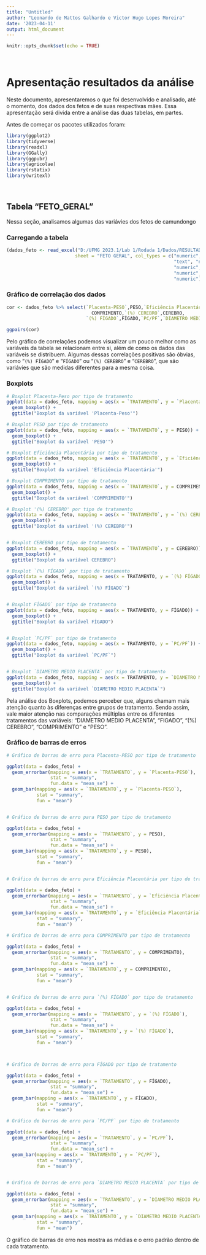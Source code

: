 ```yaml
---
title: "Untitled"
author: "Leonardo de Mattos Galhardo e Victor Hugo Lopes Moreira"
date: '2023-04-11'
output: html_document
---
```


```r
knitr::opts_chunk$set(echo = TRUE)
```

\

# **Apresentação resultados da análise**

  Neste documento, apresentaremos o que foi desenvolvido e analisado, até o momento, dos dados dos fetos e de suas respectivas mães. Essa apresentação será divida entre a análise das duas tabelas, em partes.

Antes de começar os pacotes utilizados foram:
```r
library(ggplot2)
library(tidyverse)
library(readxl)
library(GGally)
library(ggpubr)
library(agricolae)
library(rstatix)
library(writexl)

```

\

## Tabela "FETO_GERAL"

  Nessa seção, analisamos algumas das variávies dos fetos de camundongo 

### Carregando a tabela

```r
(dados_feto <- read_excel("D:/UFMG 2023.1/Lab 1/Rodada 1/Dados/RESULTADOS Corrigido 24-03.xlsx", 
                         sheet = "FETO GERAL", col_types = c("numeric", 
                                                             "text", "numeric", "numeric", "numeric", 
                                                             "numeric", "numeric", "numeric", 
                                                             "numeric", "numeric", "numeric", 
                                                             "numeric")))
```

### Gráfico de correlação dos dados

```r
cor <- dados_feto %>% select(`Placenta-PESO`,PESO,`Eficiência Placentária`,
                               COMPRIMENTO,`(%) CEREBRO`,CEREBRO,
                             `(%) FÍGADO`,FÍGADO,`PC/PF`,`DIAMETRO MEDIO PLACENTA`)

ggpairs(cor)
```

  Pelo gráfico de correlações podemos visualizar um pouco melhor como as variáveis da tabela se relacionam entre si, além de como os dados das variáveis se distribuem. Algumas dessas correlações positivas são óbvias, como "`(%) FÍGADO`" e "`FÍGADO `" ou "`(%) CEREBRO`" e "`CEREBRO`", que são variávies que são medidas diferentes para a mesma coisa.

### Boxplots

```r
# Boxplot Placenta-Peso por tipo de tratamento
ggplot(data = dados_feto, mapping = aes(x = `TRATAMENTO`, y = `Placenta-PESO`)) +
  geom_boxplot() +
  ggtitle("Boxplot da variável 'Placenta-Peso'")

# Boxplot PESO por tipo de tratamento
ggplot(data = dados_feto, mapping = aes(x = `TRATAMENTO`, y = PESO)) +
  geom_boxplot() +
  ggtitle("Boxplot da variável 'PESO'")

# Boxplot Eficiência Placentária por tipo de tratamento
ggplot(data = dados_feto, mapping = aes(x = `TRATAMENTO`, y = `Eficiência Placentária`)) +
  geom_boxplot() +
  ggtitle("Boxplot da variável 'Eficiência Placentária'")

# Boxplot COMPRIMENTO por tipo de tratamento
ggplot(data = dados_feto, mapping = aes(x = `TRATAMENTO`, y = COMPRIMENTO)) +
  geom_boxplot() +
  ggtitle("Boxplot da variável 'COMPRIMENTO'")

# Boxplot '(%) CEREBRO' por tipo de tratamento
ggplot(data = dados_feto, mapping = aes(x = `TRATAMENTO`, y = `(%) CEREBRO`)) +
  geom_boxplot() +
  ggtitle("Boxplot da variável '(%) CEREBRO'")


# Boxplot CEREBRO por tipo de tratamento
ggplot(data = dados_feto, mapping = aes(x = `TRATAMENTO`, y = CEREBRO)) +
  geom_boxplot() +
  ggtitle("Boxplot da variável CEREBRO")

# Boxplot `(%) FÍGADO` por tipo de tratamento
ggplot(data = dados_feto, mapping = aes(x = TRATAMENTO, y = `(%) FÍGADO`)) +
  geom_boxplot() +
  ggtitle("Boxplot da variável `(%) FÍGADO`")


# Boxplot FÍGADO` por tipo de tratamento
ggplot(data = dados_feto, mapping = aes(x = TRATAMENTO, y = FÍGADO)) +
  geom_boxplot() +
  ggtitle("Boxplot da variável FÍGADO")


# Boxplot `PC/PF` por tipo de tratamento
ggplot(data = dados_feto, mapping = aes(x = TRATAMENTO, y = `PC/PF`)) +
  geom_boxplot() +
  ggtitle("Boxplot da variável `PC/PF`")


# Boxplot `DIAMETRO MEDIO PLACENTA` por tipo de tratamento
ggplot(data = dados_feto, mapping = aes(x = TRATAMENTO, y = `DIAMETRO MEDIO PLACENTA`)) +
  geom_boxplot() +
  ggtitle("Boxplot da variável `DIAMETRO MEDIO PLACENTA`")
```

  Pela análise dos Boxplots, podemos perceber que, alguns chamam mais atenção quanto às diferenças entre grupos de tratamento. Sendo assim, vale maior atenção nas comparações múltiplas entre os diferentes tratamentos das variáveis: "DIAMETRO MEDIO PLACENTA", "FIGADO", "(%) CEREBRO", "COMPRIMENTO" e "PESO".
  
### Gráfico de barras de erros

```r
# Gráfico de barras de erro para Placenta-PESO por tipo de tratamento

ggplot(data = dados_feto) +
  geom_errorbar(mapping = aes(x = `TRATAMENTO`, y = `Placenta-PESO`), 
                stat = "summary",
                fun.data = "mean_se") +
  geom_bar(mapping = aes(x = `TRATAMENTO`, y = `Placenta-PESO`),
           stat = "summary",
           fun = "mean")


# Gráfico de barras de erro para PESO por tipo de tratamento

ggplot(data = dados_feto) +
  geom_errorbar(mapping = aes(x = `TRATAMENTO`, y = PESO), 
                stat = "summary",
                fun.data = "mean_se") +
  geom_bar(mapping = aes(x = `TRATAMENTO`, y = PESO),
           stat = "summary",
           fun = "mean")


# Gráfico de barras de erro para Eficiência Placentária por tipo de tratamento

ggplot(data = dados_feto) +
  geom_errorbar(mapping = aes(x = `TRATAMENTO`, y = `Eficiência Placentária`), 
                stat = "summary",
                fun.data = "mean_se") +
  geom_bar(mapping = aes(x = `TRATAMENTO`, y = `Eficiência Placentária`),
           stat = "summary",
           fun = "mean")

# Gráfico de barras de erro para COMPRIMENTO por tipo de tratamento

ggplot(data = dados_feto) +
  geom_errorbar(mapping = aes(x = `TRATAMENTO`, y = COMPRIMENTO), 
                stat = "summary",
                fun.data = "mean_se") +
  geom_bar(mapping = aes(x = `TRATAMENTO`, y = COMPRIMENTO),
           stat = "summary",
           fun = "mean")


# Gráfico de barras de erro para `(%) FÍGADO` por tipo de tratamento

ggplot(data = dados_feto) +
  geom_errorbar(mapping = aes(x = `TRATAMENTO`, y = `(%) FÍGADO`), 
                stat = "summary",
                fun.data = "mean_se") +
  geom_bar(mapping = aes(x = `TRATAMENTO`, y = `(%) FÍGADO`),
           stat = "summary",
           fun = "mean")



# Gráfico de barras de erro para FÍGADO por tipo de tratamento

ggplot(data = dados_feto) +
  geom_errorbar(mapping = aes(x = `TRATAMENTO`, y = FÍGADO), 
                stat = "summary",
                fun.data = "mean_se") +
  geom_bar(mapping = aes(x = `TRATAMENTO`, y = FÍGADO),
           stat = "summary",
           fun = "mean")

# Gráfico de barras de erro para `PC/PF` por tipo de tratamento

ggplot(data = dados_feto) +
  geom_errorbar(mapping = aes(x = `TRATAMENTO`, y = `PC/PF`), 
                stat = "summary",
                fun.data = "mean_se") +
  geom_bar(mapping = aes(x = `TRATAMENTO`, y = `PC/PF`),
           stat = "summary",
           fun = "mean")


# Gráfico de barras de erro para `DIAMETRO MEDIO PLACENTA` por tipo de tratamento

ggplot(data = dados_feto) +
  geom_errorbar(mapping = aes(x = `TRATAMENTO`, y = `DIAMETRO MEDIO PLACENTA`), 
                stat = "summary",
                fun.data = "mean_se") +
  geom_bar(mapping = aes(x = `TRATAMENTO`, y = `DIAMETRO MEDIO PLACENTA`),
           stat = "summary",
           fun = "mean")

```

  O gráfico de barras de erro nos mostra as médias e o erro padrão dentro de cada tratamento. 